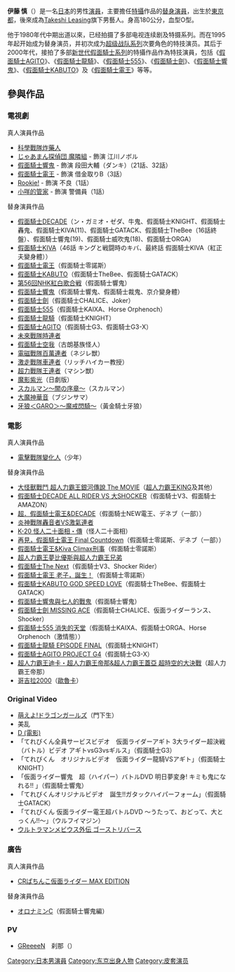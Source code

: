 {{BLP unsourced|time=2009-08-11T07:58:35+00:00}}
{{noteTA
|G1=KamenRider
|1=zh-hans:奥特曼;zh-hk:超人;zh-tw:超人力霸王;
|2=zh-hant:超人力霸王迪卡; zh-tw:超人力霸王迪卡; zh-hans:迪迦奥特曼;
|3=zh-hant:超人力霸王帝納; zh-tw:超人力霸王帝納; zh-hans:戴拿奥特曼;
|4=zh-hant:超人力霸王蓋亞; zh-tw:超人力霸王蓋亞; zh-hans:盖亚奥特曼;
|5=zh-hant:超人力霸王梅比斯;zh-tw:超人力霸王梅比斯;zh-hans:梦比优斯奥特曼;zh-hk:超人夢比斯;zh-mo:超人夢比斯;
|6=zh-hant:超人力霸王喬尼亞斯; zh-tw:超人力霸王喬尼亞斯; zh-hans:乔伊亚斯奥特曼;
|7=zh-hans:梦比优斯奥特曼和奥特兄弟;zh-hk:夢比斯與超人兄弟;zh-tw:梅比斯與超人兄弟;
}}
{{Japanese|japanese=伊藤 慎|kana=いとう まこと|romaji=Itō Makoto}}
'''伊藤 慎'''（{{bd|1975年|4月6日|}}）是一名[[日本|日本]]的男性[[演員|演員]]，主要擔任[[特攝|特攝]]作品的[[替身演員|替身演員]]，出生於[[東京都|東京都]]，後來成為[[Takeshi_Leasing|Takeshi Leasing]]旗下男藝人。身高180公分，血型O型。

他于1980年代中期出道以來，已经拍摄了多部电视连续剧及特摄系列。而在1995年起开始成为替身演员，并初次成为[[超级战队系列|超级战队系列]]次要角色的特技演员。其后于2000年代，接拍了多部[[假面骑士系列|新世代假面騎士系列]]的特攝作品作為特技演員，包括《[[假面騎士AGITO|假面騎士AGITO]]》、《[[假面騎士龍騎|假面騎士龍騎]]》、《[[假面騎士555|假面騎士555]]》、《[[假面騎士劍|假面騎士劍]]》、《[[假面騎士響鬼|假面騎士響鬼]]》、《[[假面騎士KABUTO|假面騎士KABUTO]]》及《[[假面騎士電王|假面騎士電王]]》等等。

== 參與作品 ==
=== 電視劇 ===
;真人演員作品
* [[科學戰隊炸藥人|科學戰隊炸藥人]]
* [[じゃあまん探偵団_魔隣組|じゃあまん探偵団 魔隣組]] - 飾演 江川ノボル
* [[假面騎士響鬼|假面騎士響鬼]] - 飾演 段田大輔（ダンキ）（21話、32話）
* [[假面騎士電王|假面騎士電王]] - 飾演 借金取りB（3話）
* [[Rookie!|Rookie!]] - 飾演 不良（1話）
* [[小咩的管家|小咩的管家]] - 飾演 警備員（1話）
;替身演員作品
* [[假面騎士DECADE|假面騎士DECADE]]（ン・ガミオ・ゼダ、牛鬼、假面騎士KNIGHT、假面騎士轟鬼、假面騎士KIVA(11)、假面騎士GATACK、假面騎士TheBee（16話終盤）、假面騎士響鬼(19)、假面騎士威吹鬼(18)、假面騎士ORGA）
* [[假面騎士KIVA|假面騎士KIVA]]（46話 キングと戦闘時のキバ、最終話 假面騎士KIVA（紅正夫變身體））
* [[假面騎士電王|假面騎士電王]]（假面騎士零諾斯）
* [[假面騎士KABUTO|假面騎士KABUTO]]（假面騎士TheBee、假面騎士GATACK）
* [[第56回NHK紅白歌合戦|第56回NHK紅白歌合戦]]（假面騎士響鬼）
* [[假面騎士響鬼|假面騎士響鬼]]（假面騎士響鬼、假面騎士裁鬼、京介變身體）
* [[假面騎士劍|假面騎士劍]]（假面騎士CHALICE、Joker）
* [[假面騎士555|假面騎士555]]（假面騎士KAIXA、Horse Orphenoch）
* [[假面騎士龍騎|假面騎士龍騎]]（假面騎士KNIGHT）
* [[假面騎士AGITO|假面騎士AGITO]]（假面騎士G3、假面騎士G3-X）
* [[未來戰隊時連者|未來戰隊時連者]]
* [[假面騎士空我|假面騎士空我]]（古朗基族怪人）
* [[電磁戰隊百萬連者|電磁戰隊百萬連者]]（ネジレ獣）
* [[激走戰隊車連者|激走戰隊車連者]]（リッチハイカー教授）
* [[超力戰隊王連者|超力戰隊王連者]]（マシン獣）
* [[魔影紫光|魔影紫光]]（日劇版）
* [[鬼面騎士|スカルマン～闇の序章～]]（スカルマン）
* [[大魔神華音|大魔神華音]]（ブジンサマ）
*[[牙狼＜GARO＞～魔戒閃騎～|牙狼＜GARO＞～魔戒閃騎～]]（黃金騎士牙狼）

=== 電影 === 
;真人演員作品
* [[電擊戰隊變化人|電擊戰隊變化人]]（少年）
;替身演員作品
* [[大怪獸戰鬥_超人力霸王銀河傳說_The_MOVIE|大怪獸戰鬥 超人力霸王銀河傳說 The MOVIE]]（[[超人力霸王KING|超人力霸王KING]]及其他）
* [[假面騎士DECADE_ALL_RIDER_VS_大SHOCKER|假面騎士DECADE ALL RIDER VS 大SHOCKER]]（假面騎士V3、假面騎士AMAZON）
* [[超．假面騎士電王&DECADE|超．假面騎士電王&DECADE]]（假面騎士NEW電王、デネブ（一部））
* [[炎神戰隊轟音者VS激氣連者|炎神戰隊轟音者VS激氣連者]]
* [[K-20_怪人二十面相・傳|K-20 怪人二十面相・傳]]（怪人二十面相）
* [[再見，假面騎士電王_Final_Countdown|再見，假面騎士電王 Final Countdown]]（假面騎士零諾斯、デネブ（一部））
* [[假面騎士電王&Kiva_Climax刑事|假面騎士電王&Kiva Climax刑事]]（假面騎士零諾斯）
* [[超人力霸王夢比優斯與超人力霸王兄弟|超人力霸王夢比優斯與超人力霸王兄弟]]
* [[假面騎士The_Next|假面騎士The Next]]（假面騎士V3、Shocker Rider）
* [[假面騎士電王_老子，誕生！|假面騎士電王 老子，誕生！]]（假面騎士零諾斯）
* [[假面騎士KABUTO_GOD_SPEED_LOVE|假面騎士KABUTO GOD SPEED LOVE]]（假面騎士TheBee、假面騎士GATACK）
* [[假面騎士響鬼與七人的戰鬼|假面騎士響鬼與七人的戰鬼]]（假面騎士響鬼）
* [[假面騎士劍_MISSING_ACE|假面騎士劍 MISSING ACE]]（假面騎士CHALICE、仮面ライダーランス、Shocker）
* [[假面騎士555_消失的天堂|假面騎士555 消失的天堂]]（假面騎士KAIXA、假面騎士ORGA、Horse Orphenoch（激情態））
* [[假面騎士龍騎_EPISODE_FINAL|假面騎士龍騎 EPISODE FINAL]]（假面騎士KNIGHT）
* [[假面騎士AGITO_PROJECT_G4|假面騎士AGITO PROJECT G4]]（假面騎士G3-X）
* [[超人力霸王迪卡・超人力霸王帝那&超人力霸王蓋亞_超時空的大決戰|超人力霸王迪卡・超人力霸王帝那&超人力霸王蓋亞 超時空的大決戰]]（超人力霸王帝那）
* [[哥吉拉2000|哥吉拉2000]]（[[歐魯卡|歐魯卡]]）

=== Original Video ===
*[[萌えよ!ドラゴンガールズ|萌えよ!ドラゴンガールズ]]（門下生）
* 美乱
*[[D_(電影)|D (電影)]]
*「てれびくん全員サービスビデオ　仮面ライダーアギト 3大ライダー超決戦（バトル）ビデオ アギトvsG3vsギルス」（假面騎士G3）
*「てれびくん　オリジナルビデオ　仮面ライダー龍騎VSアギト」（假面騎士KNIGHT）
*「仮面ライダー響鬼　超（ハイパー）バトルDVD 明日夢変身! キミも鬼になれる!! 」（假面騎士響鬼）
*「てれびくんオリジナルビデオ　誕生!!ガタックハイパーフォーム」（假面騎士GATACK）
*「てれびくん 仮面ライダー電王超バトルDVD ～うたって、おどって、大とっくん!!～」（ウルフイマジン）
*[[梦比优斯奥特曼|ウルトラマンメビウス外伝 ゴーストリバース]]

=== 廣告 ===
;真人演員作品
* [[CRぱちんこ仮面ライダー_MAX_EDITION|CRぱちんこ仮面ライダー MAX EDITION]]
;替身演員作品
* [[オロナミンCドリンク|オロナミンC]]（假面騎士響鬼編）

=== PV ===
* [[GReeeeN|GReeeeN]]　刹那（{{lang|ja|ぐりんジャー}}）

{{DEFAULTSORT:Ito Makoto}}
[[Category:日本男演員|Category:日本男演員]]
[[Category:东京出身人物|Category:东京出身人物]]
[[Category:皮套演员|Category:皮套演员]]